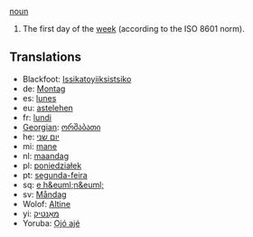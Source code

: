 [[noun]]

#The first day of the [[week]] (according to the ISO 8601 norm).

==Translations==
*Blackfoot: [[Issikatoyiiksistsiko]]
*de: [[Montag]]
*es: [[lunes]]
*eu: [[astelehen]]
*fr: [[lundi]]
*[[Georgian]]: [[ორშაბათი]]
*he: [[יום שני]]
*mi: [[mane]]
*nl: [[maandag]]
*pl: [[poniedziałek]]
*pt: [[segunda-feira]]
*sq: [[e h&euml;n&euml;]]
*sv: [[Måndag]]
*Wolof: [[Altine]]
*yi: [[מאָנטיק]]
*Yoruba: [[Ọjó ajé]]
